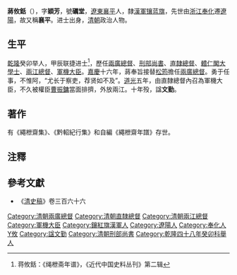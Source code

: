 '''蔣攸銛'''（{{bd|1766年||1830年|catIdx=Jiang,蒋}}），字'''穎芳'''，號'''礪堂'''，[[遼東|遼東]][[襄平|襄平]]人，隸[[汉军八旗|漢軍]][[镶蓝旗|镶蓝旗]]，先世由[[浙江|浙江]][[奉化|奉化]]遷[[遼陽|遼陽]]，故又稱'''襄平'''。进士出身，[[清朝|清朝]]政治人物。

==生平==
[[乾隆|乾隆]]癸卯举人，甲辰联捷进士<ref>蒋攸銛：《绳枻斋年谱》，《近代中国史料丛刊》第二辑</ref>，歷任[[兩廣總督|兩廣總督]]、[[刑部|刑部]][[尚書|尚書]]、[[直隸總督|直隸總督]]、[[體仁閣|體仁閣]][[大學士|大學士]]、[[兩江總督|兩江總督]]、[[軍機大臣|軍機大臣]]。[[嘉慶|嘉慶]]十六年，蔣奉旨接替[[松筠|松筠]]擔任[[兩廣總督|兩廣總督]]。勇于任事，不惟阿，“尤长于察吏，荐贤如不及”。[[道光|道光]]五年，由直隸總督內召為軍機大臣，不久被權臣[[曹振鏞|曹振鏞]]當面排擠，外放兩江。十年殁，諡'''文勤'''。

==著作==
有《繩枻齋集》、《黔軺紀行集》和自編《繩枻齋年譜》存世。

==注釋==
{{reflist}}

==參考文獻==
*《[[清史稿|清史稿]]》卷三百六十六

{{start box}}
{{s-off}}
{{s-before|[[松筠|松筠]]}}
{{s-title|[[兩廣總督|兩廣總督]]|1811年11月5日－1817年10月22日}}
{{s-after|[[阮元|阮元]]}}
{{succession box|[[那彥成|那彥成]]|[[那清安|那清安]]|[[清朝刑部尚書列表|清朝刑部滿尚書]]|<small>道光二年十月己酉 - 道光三年四月甲辰</small><br /><small>1822年11月21日 - 1823年5月15日</small>}}
{{end box}}
{{乾隆四十九年甲辰科殿試金榜}}
{{authority control}}
{{DEFAULTSORT:Jiang蒋}}
[[Category:清朝兩廣總督|Category:清朝兩廣總督]]
[[Category:清朝直隸總督|Category:清朝直隸總督]]
[[Category:清朝兩江總督|Category:清朝兩江總督]]
[[Category:軍機大臣|Category:軍機大臣]]
[[Category:鑲紅旗漢軍人|Category:鑲紅旗漢軍人]]
[[Category:遼陽人|Category:遼陽人]]
[[Category:奉化人|Category:奉化人]]
[[Category:蔣姓|Y攸]]
[[Category:諡文勤|Category:諡文勤]]
[[Category:清朝刑部尚書|Category:清朝刑部尚書]]
[[Category:乾隆四十八年癸卯科舉人|Category:乾隆四十八年癸卯科舉人]]